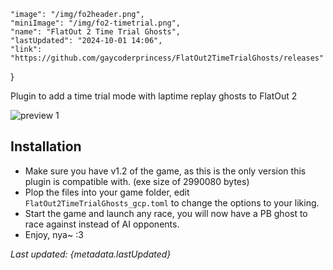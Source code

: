     "image": "/img/fo2header.png",
    "miniImage": "/img/fo2-timetrial.png",
    "name": "FlatOut 2 Time Trial Ghosts",
    "lastUpdated": "2024-10-01 14:06",
    "link": "https://github.com/gaycoderprincess/FlatOut2TimeTrialGhosts/releases"
}

Plugin to add a time trial mode with laptime replay ghosts to FlatOut 2

![preview 1](https://i.imgur.com/2fx1odz.png)

## Installation

- Make sure you have v1.2 of the game, as this is the only version this plugin is compatible with. (exe size of 2990080 bytes)
- Plop the files into your game folder, edit `FlatOut2TimeTrialGhosts_gcp.toml` to change the options to your liking.
- Start the game and launch any race, you will now have a PB ghost to race against instead of AI opponents.
- Enjoy, nya~ :3

_Last updated: {metadata.lastUpdated}_